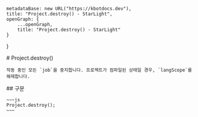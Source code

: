 
    metadataBase: new URL("https://kbotdocs.dev"),
    title: "Project.destroy() - StarLight",
    openGraph: {
        ...openGraph,
        title: "Project.destroy() - StarLight"
    }
}

<Section>
    # Project.destroy()

    작동 중인 모든 `job`을 중지합니다. 프로젝트가 컴파일된 상태일 경우, `langScope`를 해제합니다.
</Section>
<Section>
    ## 구문

    ~~~js
    Project.destroy();
    ~~~
</Section>